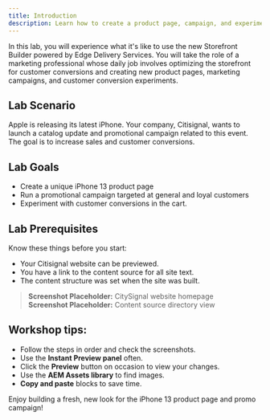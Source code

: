 ```yaml
---
title: Introduction
description: Learn how to create a product page, campaign, and experiment in your store.
---
```



In this lab, you will experience what it's like to use the new Storefront Builder powered by Edge Delivery Services. You will take the role of a marketing professional whose daily job involves optimizing the storefront for customer conversions and creating new product pages, marketing campaigns, and customer conversion experiments.

## Lab Scenario

Apple is releasing its latest iPhone. Your company, Citisignal, wants to launch a catalog update and promotional campaign related to this event. The goal is to increase sales and customer conversions. 

## Lab Goals

- Create a unique iPhone 13 product page
- Run a promotional campaign targeted at general and loyal customers
- Experiment with customer conversions in the cart.

## Lab Prerequisites

Know these things before you start:  
- Your Citisignal website can be previewed.  
- You have a link to the content source for all site text.  
- The content structure was set when the site was built.  

> **Screenshot Placeholder:** CitySignal website homepage  
> **Screenshot Placeholder:** Content source directory view

## Workshop tips: 

- Follow the steps in order and check the screenshots.  
- Use the **Instant Preview panel** often.  
- Click the **Preview** button on occasion to view your changes.
- Use the **AEM Assets library** to find images.
- **Copy and paste** blocks to save time.

Enjoy building a fresh, new look for the iPhone 13 product page and promo campaign!
